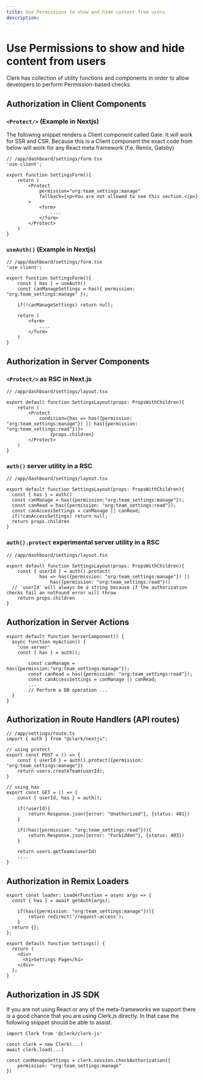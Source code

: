 ```yaml
---
title: Use Permissions to show and hide content from users
description: 
---
```


# Use Permissions to show and hide content from users

Clerk has collection of utility functions and components in order to allow developers to perform Permission-based checks.

## Authorization in Client Components

### `<Protect/>` (Example in Nextjs)

The following snippet renders a Client component called Gate. It will work for SSR and CSR. Because this is a Client component the exact code from below will work for any React meta framework (f.e. Remix, Gatsby)

```tsx
// /app/dashboard/settings/form.tsx
'use client';

export function SettingsForm(){
	return (
		<Protect 
			permission="org:team_settings:manage"
			fallback={<p>You are not allowed to see this section.</p>}
		>
			<form>
				....
			</form>
		</Protect>
	)
}
```

### `useAuth()` (Example in Nextjs)

```tsx
// /app/dashboard/settings/form.tsx
'use client';

export function SettingsForm(){
	const { has } = useAuth()
	const canManageSettings = has({ permission: "org:team_settings:manage" });

	if(!canManageSettings) return null;

	return (
		<form>
			....
		</form>
	)
}
```

## Authorization in Server Components

### `<Protect/>` as RSC in Next.js

```tsx
// /app/dashboard/settings/layout.tsx

export default function SettingsLayout(props: PropsWithChildren){
	return (
		<Protect
			condition={has => has({permission: "org:team_settings:manage"}) || has({permission: "org:team_settings:read"})}>
				{props.children}
		</Protect>
	)
}
```

### `auth()`  server utility in a RSC

```tsx
// /app/dashboard/settings/layout.tsx

export default function SettingsLayout(props: PropsWithChildren){
  const { has } = auth()  
  const canManage = has({permission:"org:team_settings:manage"});
  const canRead = has({permission: "org:team_settings:read"});
  const canAccessSettings = canManage || canRead;  
  if(!canAccessSettings) return null;  
  return props.children
}
```

### `auth().protect` experimental server utility in a RSC

```tsx
// /app/dashboard/settings/layout.tsx

export default function SettingsLayout(props: PropsWithChildren){
	const { userId } = auth().protect(
			has => has({permission: "org:team_settings:manage"}) ||
				has({permission: "org:team_settings:read"}))
  // `userId` will always be a string because if the authorization checks fail an notFound error will throw
	return props.children
}
```

## Authorization in Server Actions

```tsx
export default function ServerComponent() {
  async function myAction() {
    'use server'
  	const { has } = auth();

		const canManage = has({permission:"org:team_settings:manage"});
		const canRead = has({permission: "org:team_settings:read"});
		const canAccessSettings = canManage || canRead;
		...
		// Perform a DB operation ...
  }
}
```

## Authorization in Route Handlers (API routes)

```tsx
// /app/settings/route.ts
import { auth } from "@clerk/nextjs";

// using protect
export const POST = () => {
	const { userId } = auth().protect({permission: "org:team_settings:manage"})
	return users.createTeam(userId);
}

// using has
export const GET = () => {
	const { userId, has } = auth();

	if(!userId){
		return Response.json({error: "Unathorized"}, {status: 401})
	}

	if(!has({permission: "org:team_settings:read"})){
		return Response.json({error: "Forbidden"}, {status: 403})
	}

	return users.getTeams(userId)
	....
}
```

## Authorization in Remix Loaders

```tsx
export const loader: LoaderFunction = async args => {
  const { has } = await getAuth(args);

	if(has({permission: "org:team_settings:manage"})){
		return redirect('/request-access');
	}
  return {};
};

export default function Settings() {
  return (
    <div>
      <h1>Settings Page</h1>
    </div>
  );
}
```

## Authorization in JS SDK

If you are not using React or any of the meta-frameworks we support there is a good chance that you are using Clerk.js directly. In that case the following snippet should be able to assist.

```tsx
import Clerk from '@clerk/clerk-js'

const clerk = new Clerk(...)
await clerk.load(...)

const canManageSettings = clerk.session.checkAuthorization({
	permission: "org:team_settings:manage"
})
```
